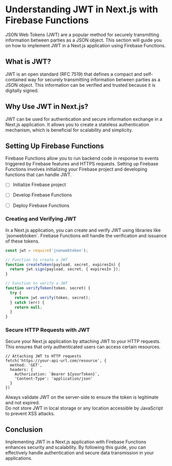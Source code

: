 <div data-type="ainode">
</div>

# Understanding JWT in Next.js with Firebase Functions

JSON Web Tokens (JWT) are a popular method for securely transmitting information between parties as a JSON object. This section will guide you on how to implement JWT in a Next.js application using Firebase Functions.

## What is JWT?

JWT is an open standard (RFC 7519) that defines a compact and self-contained way for securely transmitting information between parties as a JSON object. This information can be verified and trusted because it is digitally signed.

## Why Use JWT in Next.js?

JWT can be used for authentication and secure information exchange in a Next.js application. It allows you to create a stateless authentication mechanism, which is beneficial for scalability and simplicity.

## Setting Up Firebase Functions

Firebase Functions allow you to run backend code in response to events triggered by Firebase features and HTTPS requests. Setting up Firebase Functions involves initializing your Firebase project and developing functions that can handle JWT.

- [ ] Initialize Firebase project

- [ ] Develop Firebase Functions

- [ ] Deploy Firebase Functions

### Creating and Verifying JWT

In a Next.js application, you can create and verify JWT using libraries like \`jsonwebtoken\`. Firebase Functions will handle the verification and issuance of these tokens.

```javascript
const jwt = require('jsonwebtoken');

// Function to create a JWT
function createToken(payload, secret, expiresIn) {
  return jwt.sign(payload, secret, { expiresIn });
}

// Function to verify a JWT
function verifyToken(token, secret) {
  try {
    return jwt.verify(token, secret);
  } catch (err) {
    return null;
  }
}
```

### Secure HTTP Requests with JWT

Secure your Next.js application by attaching JWT to your HTTP requests. This ensures that only authenticated users can access certain resources.

<div stream-node-id="kiiQvAQQZqJs_node_15" activeindex="0" tabs="Request 1" data-type="custom-request" class="custom-request">
<div tabindex="0" data-type="request-content" class="request-content"><pre stream-node-id="kiiQvAQQZqJs_node_15"><code class="language-javascript">// Attaching JWT to HTTP requests
fetch('https://your-api-url.com/resource', {
  method: 'GET',
  headers: {
    Authorization: `Bearer ${yourToken}`,
    'Content-Type': 'application/json'
  }
})</code></pre></div>
</div>

<div stream-node-id="kiiQvAQQZqJs_node_16" data-type="callout-idea">
Always validate JWT on the server-side to ensure the token is legitimate and not expired.
</div>

<div stream-node-id="kiiQvAQQZqJs_node_17" data-type="callout-warning">
Do not store JWT in local storage or any location accessible by JavaScript to prevent XSS attacks.
</div>

## Conclusion

Implementing JWT in a Next.js application with Firebase Functions enhances security and scalability. By following this guide, you can effectively handle authentication and secure data transmission in your applications.